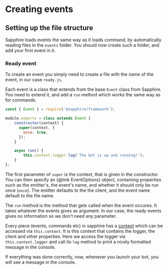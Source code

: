 # Creating events

## Setting up the file structure

Sapphire loads events the same way as it loads command, by automatically reading files in the `events` folder. You
should now create such a folder, and add your first event in it.

### Ready event

To create an event you simply need to create a file with the name of the event, in our case `ready.js`.

Each event is a class that extends from the base `Event` class from Sapphire. You need to extend it, and add a `run`
method which works the same way as for commands.

```javascript
const { Event } = require('@sapphire/framework');

module.exports = class extends Event {
    constructor(context) {
      super(context, {
        once: true,
      });
    }

    async run() {
        this.context.logger.log('The bot is up and running!');
    }
};
```

The first parameter of `super` is the context, that is given in the constructor. You can then specify an
{@link EventOptions} object, containing properties such as the emitter's, the event's name, and
whether it should only be run once (`once`). The emitter defaults to the the client, and the event name default to the
file name.

The `run` method is the method that gets called when the event occures. It takes whatever the events gives as argument.
In our case, the ready events gives no information so we don't need any parameter.

Every piece (events, commands etc) in sapphire has a <a href={pieceContextUrl}>context</a> which can be accessed via
`this.context`. It is this context that contains the logger, the client and other properties. Here we access the
logger via `this.context.logger` and call its `log` method to print a nicely formatted message in the console.

If everything was done correctly, now, whenever you launch your bot, you will see a message in the console.
